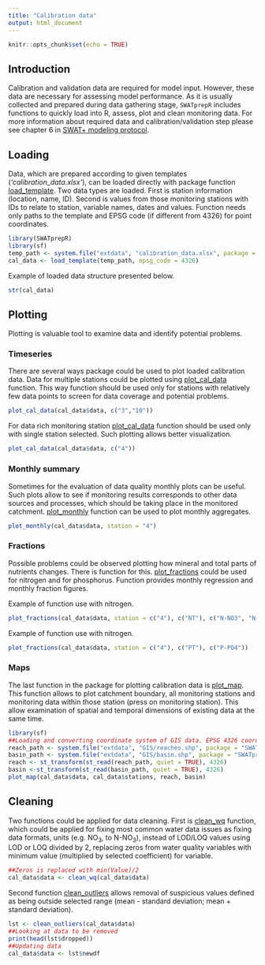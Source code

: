 ```yaml
---
title: "Calibration data"
output: html_document
---
```


```r
knitr::opts_chunk$set(echo = TRUE)
```

## Introduction

Calibration and validation data are required for model input. However, these data are necessary for assessing model performance. As it is usually collected and prepared during data gathering stage, `SWATprepR` includes functions to quickly load into R, assess, plot and clean monitoring data. For more information about required data and calibration/validation step please see chapter 6 in [SWAT+ modeling protocol](https://doi.org/10.5281/zenodo.7463395).  

## Loading

Data, which are prepared according to given templates (*'calibration_data.xlsx'*), can be loaded directly with package function [load_template](../reference/load_template.html). Two data types are loaded. First is station information (location, name, ID). Second is values from those monitoring stations with IDs to relate to station, variable names, dates and values. Function needs only paths to the template and EPSG code (if different from 4326) for point coordinates. 

```r
library(SWATprepR)
library(sf)
temp_path <- system.file("extdata", "calibration_data.xlsx", package = "SWATprepR")
cal_data <- load_template(temp_path, epsg_code = 4326)
```

Example of loaded data structure presented below.

```r
str(cal_data)
```

## Plotting 

Plotting is valuable tool to examine data and identify potential problems.

### Timeseries

There are several ways package could be used to plot loaded calibration data. Data for multiple stations could be plotted using [plot_cal_data](../reference/plot_cal_data.html) function. This way function should be used only for stations with relatively few data points to screen for data coverage and potential problems.

```r
plot_cal_data(cal_data$data, c("3","10"))
```

For data rich monitoring station [plot_cal_data](../reference/plot_cal_data.html) function should be used only with single station selected. Such plotting allows better visualization. 

```r
plot_cal_data(cal_data$data, c("4"))
```

### Monthly summary

Sometimes for the evaluation of data quality monthly plots can be useful. Such plots allow to see if monitoring results corresponds to other data sources and processes, which should be taking place in the monitored catchment. [plot_monthly](../reference/plot_monthly.html) function can be used to plot monthly aggregates. 

```r
plot_monthly(cal_data$data, station = "4")
```

### Fractions

Possible problems could be observed plotting how mineral and total parts of nutrients changes. There is function for this. [plot_fractions](../reference/plot_fractions.html) could be used for nitrogen and for phosphorus. Function provides monthly regression and monthly fraction figures.

Example of function use with nitrogen.

```r
plot_fractions(cal_data$data, station = c("4"), c("NT"), c("N-NO3", "N-NH4", "N-NO2"))
```

Example of function use with nitrogen.

```r
plot_fractions(cal_data$data, station = c("4"), c("PT"), c("P-PO4"))
```

### Maps

The last function in the package for plotting calibration data is [plot_map](../reference/plot_map.html). This function allows to plot catchment boundary, all monitoring stations and monitoring data within those station (press on monitoring station). This allow examination of spatial and temporal dimensions of existing data at the same time. 

```r
library(sf) 
##Loading and converting coordinate system of GIS data. EPSG 4326 coordinate system should be used to get right plot. 
reach_path <- system.file("extdata", "GIS/reaches.shp", package = "SWATprepR")
basin_path <- system.file("extdata", "GIS/basin.shp", package = "SWATprepR")
reach <- st_transform(st_read(reach_path, quiet = TRUE), 4326)
basin <-st_transform(st_read(basin_path, quiet = TRUE), 4326)
plot_map(cal_data$data, cal_data$stations, reach, basin)
```

## Cleaning

Two functions could be applied for data cleaning. First is [clean_wq](../reference/clean_wq.html) function, which could be applied for fixing most common water data issues as fixing data formats, units (e.g. NO~3~, to N-NO~3~), instead of LOD/LOQ values using LOD or LOQ divided by 2, replacing zeros from water quality variables with minimum value (multiplied by selected coefficient) for variable.

```r
##Zeros is replaced with min(Value)/2
cal_data$data <- clean_wq(cal_data$data)
```

Second function [clean_outliers](../reference/clean_outliers.html) allows removal of suspicious values defined as being outside selected range (mean - standard deviation; mean + standard deviation).

```r
lst <- clean_outliers(cal_data$data)
##Looking at data to be removed
print(head(lst$dropped))
##Updating data
cal_data$data <- lst$newdf
```
